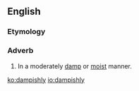 ==English==

===Etymology===
{{suffix|en|dampish|ly}}

===Adverb===
{{en-adv}}

# In a moderately [[damp]] or [[moist]] manner.

[[ko:dampishly]]
[[io:dampishly]]